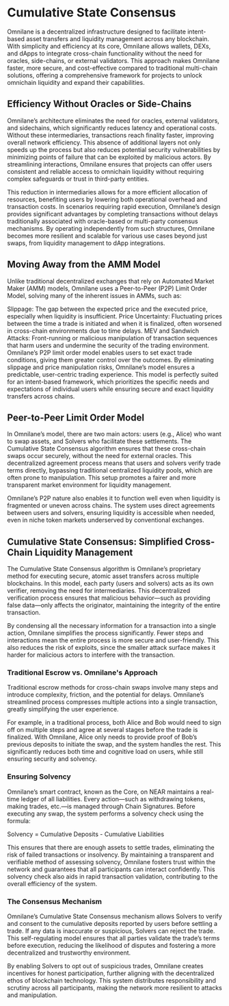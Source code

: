 # Cumulative State Consensus

Omnilane is a decentralized infrastructure designed to facilitate intent-based asset transfers and liquidity management across any blockchain. With simplicity and efficiency at its core, Omnilane allows wallets, DEXs, and dApps to integrate cross-chain functionality without the need for oracles, side-chains, or external validators. This approach makes Omnilane faster, more secure, and cost-effective compared to traditional multi-chain solutions, offering a comprehensive framework for projects to unlock omnichain liquidity and expand their capabilities.

## Efficiency Without Oracles or Side-Chains
Omnilane’s architecture eliminates the need for oracles, external validators, and sidechains, which significantly reduces latency and operational costs. Without these intermediaries, transactions reach finality faster, improving overall network efficiency. This absence of additional layers not only speeds up the process but also reduces potential security vulnerabilities by minimizing points of failure that can be exploited by malicious actors. By streamlining interactions, Omnilane ensures that projects can offer users consistent and reliable access to omnichain liquidity without requiring complex safeguards or trust in third-party entities.

This reduction in intermediaries allows for a more efficient allocation of resources, benefiting users by lowering both operational overhead and transaction costs. In scenarios requiring rapid execution, Omnilane’s design provides significant advantages by completing transactions without delays traditionally associated with oracle-based or multi-party consensus mechanisms. By operating independently from such structures, Omnilane becomes more resilient and scalable for various use cases beyond just swaps, from liquidity management to dApp integrations.

## Moving Away from the AMM Model
Unlike traditional decentralized exchanges that rely on Automated Market Maker (AMM) models, Omnilane uses a Peer-to-Peer (P2P) Limit Order Model, solving many of the inherent issues in AMMs, such as:

Slippage: The gap between the expected price and the executed price, especially when liquidity is insufficient.
Price Uncertainty: Fluctuating prices between the time a trade is initiated and when it is finalized, often worsened in cross-chain environments due to time delays.
MEV and Sandwich Attacks: Front-running or malicious manipulation of transaction sequences that harm users and undermine the security of the trading environment.
Omnilane’s P2P limit order model enables users to set exact trade conditions, giving them greater control over the outcomes. By eliminating slippage and price manipulation risks, Omnilane’s model ensures a predictable, user-centric trading experience. This model is perfectly suited for an intent-based framework, which prioritizes the specific needs and expectations of individual users while ensuring secure and exact liquidity transfers across chains.

## Peer-to-Peer Limit Order Model
In Omnilane’s model, there are two main actors: users (e.g., Alice) who want to swap assets, and Solvers who facilitate these settlements. The Cumulative State Consensus algorithm ensures that these cross-chain swaps occur securely, without the need for external oracles. This decentralized agreement process means that users and solvers verify trade terms directly, bypassing traditional centralized liquidity pools, which are often prone to manipulation. This setup promotes a fairer and more transparent market environment for liquidity management.

Omnilane’s P2P nature also enables it to function well even when liquidity is fragmented or uneven across chains. The system uses direct agreements between users and solvers, ensuring liquidity is accessible when needed, even in niche token markets underserved by conventional exchanges.

## Cumulative State Consensus: Simplified Cross-Chain Liquidity Management
The Cumulative State Consensus algorithm is Omnilane’s proprietary method for executing secure, atomic asset transfers across multiple blockchains. In this model, each party (users and solvers) acts as its own verifier, removing the need for intermediaries. This decentralized verification process ensures that malicious behavior—such as providing false data—only affects the originator, maintaining the integrity of the entire transaction.

By condensing all the necessary information for a transaction into a single action, Omnilane simplifies the process significantly. Fewer steps and interactions mean the entire process is more secure and user-friendly. This also reduces the risk of exploits, since the smaller attack surface makes it harder for malicious actors to interfere with the transaction.

### Traditional Escrow vs. Omnilane's Approach
Traditional escrow methods for cross-chain swaps involve many steps and introduce complexity, friction, and the potential for delays. Omnilane’s streamlined process compresses multiple actions into a single transaction, greatly simplifying the user experience.

For example, in a traditional process, both Alice and Bob would need to sign off on multiple steps and agree at several stages before the trade is finalized. With Omnilane, Alice only needs to provide proof of Bob’s previous deposits to initiate the swap, and the system handles the rest. This significantly reduces both time and cognitive load on users, while still ensuring security and solvency.

### Ensuring Solvency
Omnilane’s smart contract, known as the Core, on NEAR maintains a real-time ledger of all liabilities. Every action—such as withdrawing tokens, making trades, etc.—is managed through Chain Signatures. Before executing any swap, the system performs a solvency check using the formula:

Solvency = Cumulative Deposits - Cumulative Liabilities

This ensures that there are enough assets to settle trades, eliminating the risk of failed transactions or insolvency. By maintaining a transparent and verifiable method of assessing solvency, Omnilane fosters trust within the network and guarantees that all participants can interact confidently. This solvency check also aids in rapid transaction validation, contributing to the overall efficiency of the system.

### The Consensus Mechanism
Omnilane’s Cumulative State Consensus mechanism allows Solvers to verify and consent to the cumulative deposits reported by users before settling a trade. If any data is inaccurate or suspicious, Solvers can reject the trade. This self-regulating model ensures that all parties validate the trade’s terms before execution, reducing the likelihood of disputes and fostering a more decentralized and trustworthy environment.

By enabling Solvers to opt out of suspicious trades, Omnilane creates incentives for honest participation, further aligning with the decentralized ethos of blockchain technology. This system distributes responsibility and scrutiny across all participants, making the network more resilient to attacks and manipulation.

